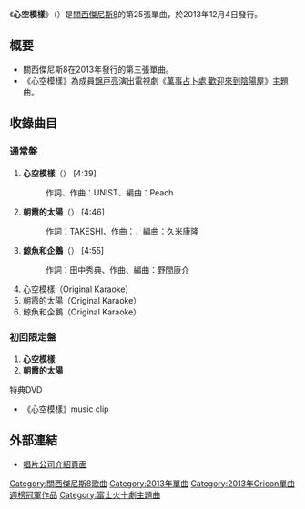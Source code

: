{{Infobox Single
| Name           = 心空模樣
| Cover          =
| Artist         = [[關西傑尼斯8|關西傑尼斯8]]
| Album          = 
| A-side         = 
| B-side         = 朝霞的太陽<br/>鯨魚和企鵝
| Released       = 2013年12月4日
| Format         = [[唱片|唱片]]
| Recorded       = 
| Genre          = [[J-POP|J-POP]]
| Length         = 
| Label          = [[Imperial_Records|Imperial Records]]
| Writer         = 
| Producer       = 
| Certification  = 
| Chart position = *[[Oricon公信榜|Oricon公信榜]]：
**週榜第1名
| Last single    = [[眼淚的回答|眼淚的回答]]<br/>（2013年）
| This single    = '''心空模樣'''<br />（2013年）
| Next single    = [[聲音_(關西傑尼斯8單曲)|聲音]]<br />（2014年）
| Misc           = 
}}
《'''心空模樣'''》（{{lang-ja|ココロ空モヨウ}}）是[[關西傑尼斯8|關西傑尼斯8]]的第25張單曲，於2013年12月4日發行。

== 概要 ==
* 關西傑尼斯8在2013年發行的第三張單曲。
* 《心空模樣》為成員[[錦戸亮|錦戸亮]]演出電視劇《[[萬事占卜處_歡迎來到陰陽屋|萬事占卜處 歡迎來到陰陽屋]]》主題曲。

== 收錄曲目 ==
=== 通常盤 ===
# '''心空模樣'''（{{lang|ja|ココロ空モヨウ}}） [4:39]
#:作詞、作曲：UNIST、編曲：Peach
# '''朝霞的太陽'''（{{lang|ja|朝焼けの太陽}}） [4:46]
#:作詞：TAKESHI、作曲：{{lang|ja|鈴木ともよし}}，編曲：久米康隆
# '''鯨魚和企鵝'''（{{lang|ja|クジラとペンギン}}） [4:55]
#:作詞：田中秀典、作曲、編曲：野間康介
# 心空模樣（Original Karaoke）
# 朝霞的太陽（Original Karaoke）
# 鯨魚和企鵝（Original Karaoke）

=== 初回限定盤 ===
# '''心空模樣'''
# '''朝霞的太陽'''

; 特典DVD
*《心空模樣》music clip

== 外部連結 ==
* [http://www.teichiku.co.jp/artist/kan8/discography/TECI-846.html 唱片公司介紹頁面] {{Wayback|url=http://www.teichiku.co.jp/artist/kan8/discography/TECI-846.html |date=20150221204856 }}{{ja icon}}

{{關西傑尼斯8}}
{{富士火十劇主題曲2010年代前半部}}
{{Oricon單曲週榜冠軍 (2013年)|2013年12月16日}}

{{DEFAULTSORT:Kokoro Sora Moyou}}
[[Category:關西傑尼斯8歌曲|Category:關西傑尼斯8歌曲]]
[[Category:2013年單曲|Category:2013年單曲]]
[[Category:2013年Oricon單曲週榜冠軍作品|Category:2013年Oricon單曲週榜冠軍作品]]
[[Category:富士火十劇主題曲|Category:富士火十劇主題曲]]